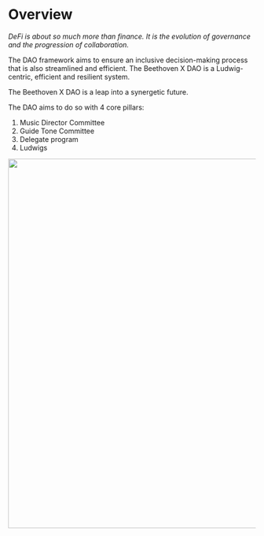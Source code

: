 # Overview
_DeFi is about so much more than finance. It is the evolution of governance and the progression of collaboration._

The DAO framework aims to ensure an inclusive decision-making process that is also streamlined and efficient. The Beethoven X DAO is a Ludwig-centric, efficient and resilient system.

The Beethoven X DAO is a leap into a synergetic future.

The DAO aims to do so with 4 core pillars:

1) Music Director Committee 
2) Guide Tone Committee 
3) Delegate program 
4) Ludwigs

<img width="750" src="https://user-images.githubusercontent.com/109503546/208296710-2e473121-dc0f-4fe5-bf39-7c0e6a9c66d3.jpeg" />
